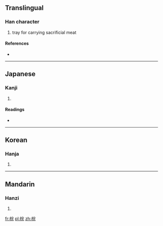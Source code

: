 ==Translingual==

===Han character===
{{Han char|rn=75|rad=木|as=07|sn=11|four=4391<sub>1</sub>|canj=木十一山 (DJMU)}}

# tray for carrying sacrificial meat

====References====
* {{Han ref|kx=0530.040|dkj=14865|dj=0918.030|hdz=21221.020|uh=68A1|ud=26785|bh=B1FB|bd=45563}}

----

==Japanese==

===Kanji===
{{ja-kanji|grade=|rs=木07}}

# {{defn|lang=ja|sort=木07}}

====Readings====
* {{ja-readings|on=[[かん]] (kan), [[がん]] (gan), [[こん]] (kon), [[ごん]] (gon)|kun=[[まないた]] (manaita), [[たきぎ]] (takigi)}}

----

==Korean==

===Hanja===
{{ko-hanja|hangeul=완|eumhun=|rv=wan|mr=wan|y=wan}}

# {{defn|lang=ko|sort=木07}}

----

==Mandarin==

===Hanzi===
{{cmn-hanzi|pin=[[huán]] ([[huan2]])|wg=huan<sup>2</sup>}}

# {{defn|lang=cmn|sort=木07}}

[[fr:梡]]
[[pl:梡]]
[[zh:梡]]
